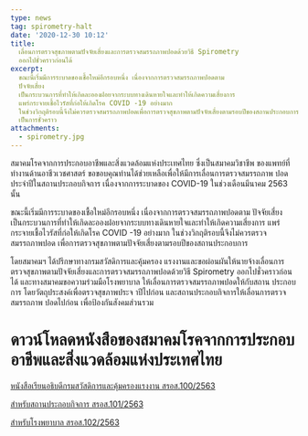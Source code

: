 ```yaml
---
type: news
tag: spirometry-halt
date: '2020-12-30 10:12'
title: 
  เลื่อนการตรวจสุขภาพตามปัจจัยเสี่ยงและการตรวจสมรรถภาพปอดด้วยวิธี Spirometry
  ออกไปชั่วคราวก่อนได้
excerpt: 
  ขณะนี้เริ่มมีการระบาดของเชื้อใหม่อีกรอบหนึ่ง เนื่องจากการตรวจสมรรถภาพปอดตาม
  ปัจจัยเสี่ยง
  เป็นกระบวนการที่ทำให้เกิดละอองฝอยจากระบบทางเดินหายใจและทำให้เกิดความเสี่ยงการ
  แพร่กระจายเชื้อไวรัสที่ก่อให้เกิดโรค COVID -19 อย่างมาก
  ในช่วงวิกฤติรอบนี้จึงไม่ควรตรวจสมรรถภาพปอดเพื่อการตรวจสุขภาพตามปัจจัยเสี่ยงตามรอบปีของสถานประกอบการ
  เป็นการชั่วคราว
attachments:
  - spirometry.jpg
---
```



สมาคมโรคจากการประกอบอาชีพและสิ่งแวดล้อมแห่งประเทศไทย ซึ่งเป็นสมาคมวิชาชีพ
ของแพทย์ที่ทำงานด้านอาชีวเวชศาสตร์ ขอขอบคุณท่านได้ช่วยเหลือเพื่อให้มีการเลื่อนการตรวจสมรรถภาพ
ปอดประจำปีในสถานประกอบกิจการ เนื่องจากการระบาดของ COVID-19 ในช่วงเดือนมีนาคม 2563 นั้น

ขณะนี้เริ่มมีการระบาดของเชื้อใหม่อีกรอบหนึ่ง เนื่องจากการตรวจสมรรถภาพปอดตาม
ปัจจัยเสี่ยง เป็นกระบวนการที่ทำให้เกิดละอองฝอยจากระบบทางเดินหายใจและทำให้เกิดความเสี่ยงการ
แพร่กระจายเชื้อไวรัสที่ก่อให้เกิดโรค COVID -19 อย่างมาก ในช่วงวิกฤติรอบนี้จึงไม่ควรตรวจสมรรถภาพปอด
เพื่อการตรวจสุขภาพตามปัจจัยเสี่ยงตามรอบปีของสถานประกอบการ

โดยสมาคมฯ ได้ปรึกษาทางกรมสวัสดิการและคุ้มครอง
แรงงานและขอผ่อนผันให้นายจ้างเลื่อนการตรวจสุขภาพตามปัจจัยเสี่ยงและการตรวจสมรรถภาพปอดด้วยวิธี
Spirometry ออกไปชั่วคราวก่อนได้ และทางสมาคมขอความร่วมมือโรงพยาบาล ให้เลื่อนการตรวจสมรรถภาพปอดให้กับสถาน
ประกอบการ โดยวัตถุประสงค์เพื่อตรวจสุขภาพประจ าปีไปก่อน และสถานประกอบกิจการให้เลื่อนการตรวจสมรรถภาพ
ปอดไปก่อน เพื่อป้องกันสังคมส่วนรวม

# ดาวน์โหลดหนังสือของสมาคมโรคจากการประกอบอาชีพและสิ่งแวดล้อมแห่งประเทศไทย

[หนังสือเรียนอธิบดีกรมสวัสดิการและคุ้มครองแรงงาน สรอส.100/2563](</news/2020/december/spirometry/100-63 หนังสือเรียนอธิบดีกรมสวัสฯ เรื่องงดเป่า.pdf>)


[สำหรับสถานประกอบกิจการ สรอส.101/2563](</news/2020/december/spirometry/101-63หนังสือผ่อนผันเป่าปอด โรงงาน.pdf>)

[สำหรับโรงพยาบาล สรอส.102/2563](</news/2020/december/spirometry/102-63หนังสือผ่อนผันเป่าปอดโรงพยาบาล.pdf>) 

